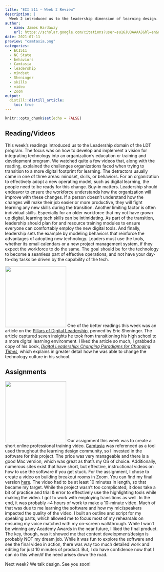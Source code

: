 ```yaml
---
title: "ECI 511 – Week 2 Review"
description: |
  Week 2 introduced us to the leadership dimension of learning design.
author:
  - name: James Hardaway
    url: https://scholar.google.com/citations?user=su16JUQAAAAJ&hl=en&authuser=1
date: 2021-07-11
preview: "camtasia.png"
categories:
  - ECI511
  - NC State
  - behaviors
  - Camtasia
  - leadership
  - mindset
  - Sheninger
  - skills
  - video
  - Zoom
output:
  distill::distill_article:
    toc: true
---
```


```r
knitr::opts_chunk$set(echo = FALSE)
```

## Reading/Videos

This week's readings introduced us to the Leadership domain of the LDT program. The focus was on how to develop and implement a vision for integrating technology into an organization's education or training and development program. We watched quite a few videos that, along with the reading, explained the challenges organizations faced when trying to transition to a more digital footprint for learning. The detractors usually came in one of three areas: mindset, skills, or behaviors. For an organization to effectively adopt a new operating model, such as digital learning, the people need to be ready for this change. Buy-in matters. Leadership should endeavor to ensure the workforce understands how the organization will improve with these changes. If a person doesn't understand how the changes will make their job easier or more productive, they will fight learning any new skills during the transition. Another limiting factor is often individual skills. Especially for an older workforce that my not have grown up digital, learning tech skills can be intimidating. As part of the transition, leadership should plan for and resource training modules to ensure everyone can comfortably employ the new digital tools. And finally, leadership sets the example by modeling behaviors that reinforce the advantages of adopting new technology. Leaders must use the tools, whether its email calendars or a new project management system, if they expect the workforce to do the same. The goal should be for the technology to become a seamless part of effective operations, and not have your day-to-day tasks be driven by the capability of the tech.

::: float-left
<img src="sheninger-book.jpg" width="200px"/>
One of the better readings this week was an article on the [Pillars of Digital Leadership](https://www.teachthought.com/the-future-of-learning/7-pillars-digital-leadership-education/), penned by Eric Sheninger. The article captured seven insights he took from transitioning his high school to a more digital learning environment. I liked the article so much, I grabbed a copy of his book, [*Digital Leadership: Changing Paradigms for Changing Times*](https://www.amazon.com/Digital-Leadership-Changing-Paradigms-Times/dp/154435083X/ref=asc_df_154435083X/?tag=hyprod-20&linkCode=df0&hvadid=353132197416&hvpos=&hvnetw=g&hvrand=8367629407683277569&hvpone=&hvptwo=&hvqmt=&hvdev=c&hvdvcmdl=&hvlocint=&hvlocphy=9008452&hvtargid=pla-782656052554&psc=1&tag=&ref=&adgrpid=70700047345&hvpone=&hvptwo=&hvadid=353132197416&hvpos=&hvnetw=g&hvrand=8367629407683277569&hvqmt=&hvdev=c&hvdvcmdl=&hvlocint=&hvlocphy=9008452&hvtargid=pla-782656052554)*,* which explains in greater detail how he was able to change the technology culture in his school.
:::

## Assignments

::: float-left
<img src="camtasia.png" width="200px"/>
Our assignment this week was to create a short online professional training video. [Camtasia](https://www.techsmith.com/video-editor.html) was referenced as a tool used throughout the learning design community, so I invested in the software for this project. The price was very manageable and there is a good Mac version, which was great as that's my OS of choice. Additionally, numerous sites exist that have short, but effective, instructional videos on how to use the software if you get stuck. For the assignment, I chose to create a video on building breakout rooms in Zoom. You can find my final version [here](https://www.youtube.com/watch?v=YDljgFQVcOk). The video had to be at least 10 minutes in length, so that became my target. While the project wasn't too complicated, it does take a bit of practice and trial & error to effectively use the highlighting tools while making the video. I got to work with employing transitions as well. In the end, it was probably \~4 hours of work to make a 10-minute video. Much of that was due to me learning the software and how my mic/speakers impacted the quality of the video. I built an outline and script for my speaking parts, which allowed me to focus most of my rehearsals on ensuring my voice matched with my on-screen walkthrough. While I won't be winning any Academy Awards in the near future, I liked the final product. The key, though, was it showed me that content development/design is probably NOT my dream job. While it was fun to explore the software and see the final video in action, there was way too much detailed work and editing for just 10 minutes of product. But, I do have confidence now that I can do this when/if the need arises down the road.
:::

Next week? We talk design. See you soon!
